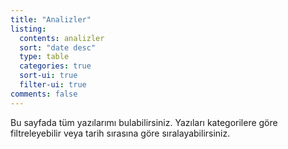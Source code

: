 ```yaml
---
title: "Analizler"
listing:
  contents: analizler
  sort: "date desc"
  type: table
  categories: true
  sort-ui: true
  filter-ui: true
comments: false
---
```


Bu sayfada tüm yazılarımı bulabilirsiniz. Yazıları kategorilere göre filtreleyebilir veya tarih sırasına göre sıralayabilirsiniz.
